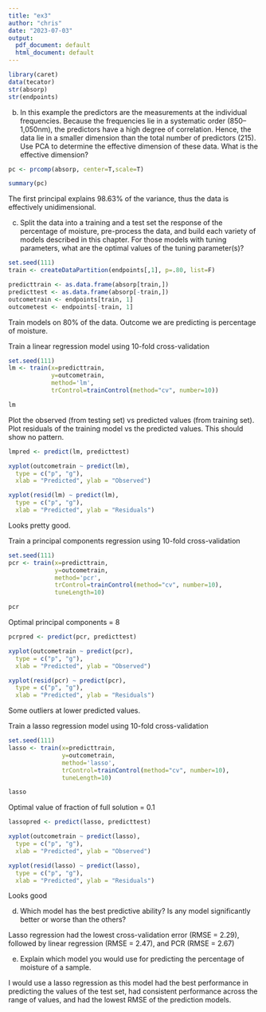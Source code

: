 ```yaml
---
title: "ex3"
author: "chris"
date: "2023-07-03"
output:
  pdf_document: default
  html_document: default
---
```


```r
library(caret)
data(tecator)
str(absorp)
str(endpoints)
```


b)	In this example the predictors are the measurements at the individual frequencies. Because the frequencies lie in a systematic order (850–1,050nm), the predictors have a high degree of correlation. Hence, the data lie in a smaller dimension than the total number of predictors (215). Use PCA to determine the effective dimension of these data. What is the effective dimension?



```r

pc <- prcomp(absorp, center=T,scale=T)

summary(pc)

```

The first principal explains 98.63% of the variance, thus the data is effectively unidimensional.



c)	Split the data into a training and a test set the response of the percentage of moisture, pre-process the data, and build each variety of models described in this chapter. For those models with tuning parameters, what are the optimal values of the tuning parameter(s)?



```r
set.seed(111)
train <- createDataPartition(endpoints[,1], p=.80, list=F)

predicttrain <- as.data.frame(absorp[train,])
predicttest <- as.data.frame(absorp[-train,])
outcometrain <- endpoints[train, 1]
outcometest <- endpoints[-train, 1]

```

Train models on 80% of the data. Outcome we are predicting is percentage of moisture.

Train a linear regression model using 10-fold cross-validation

```r
set.seed(111)
lm <- train(x=predicttrain,
            y=outcometrain,
            method='lm',
            trControl=trainControl(method="cv", number=10))

lm


```

Plot the observed (from testing set) vs predicted values (from training set).
Plot residuals of the training model vs the predicted values. This should show no pattern.

```r
lmpred <- predict(lm, predicttest)

xyplot(outcometrain ~ predict(lm),
  type = c("p", "g"),
  xlab = "Predicted", ylab = "Observed")

xyplot(resid(lm) ~ predict(lm),
  type = c("p", "g"),
  xlab = "Predicted", ylab = "Residuals")
```

Looks pretty good.


Train a principal components regression using 10-fold cross-validation

```r
set.seed(111)
pcr <- train(x=predicttrain,
             y=outcometrain,
             method='pcr',
             trControl=trainControl(method="cv", number=10),
             tuneLength=10)

pcr
```

Optimal principal components = 8

```r
pcrpred <- predict(pcr, predicttest)

xyplot(outcometrain ~ predict(pcr),
  type = c("p", "g"),
  xlab = "Predicted", ylab = "Observed")

xyplot(resid(pcr) ~ predict(pcr),
  type = c("p", "g"),
  xlab = "Predicted", ylab = "Residuals")

```

Some outliers at lower predicted values.


Train a lasso regression model using 10-fold cross-validation


```r
set.seed(111)
lasso <- train(x=predicttrain,
               y=outcometrain,
               method='lasso',
               trControl=trainControl(method="cv", number=10),
               tuneLength=10)

lasso
```
Optimal value of fraction of full solution = 0.1

```r
lassopred <- predict(lasso, predicttest)

xyplot(outcometrain ~ predict(lasso),
  type = c("p", "g"),
  xlab = "Predicted", ylab = "Observed")

xyplot(resid(lasso) ~ predict(lasso),
  type = c("p", "g"),
  xlab = "Predicted", ylab = "Residuals")
```
Looks good


d)	Which model has the best predictive ability? Is any model significantly better or worse than the others? 

Lasso regression had the lowest cross-validation error (RMSE = 2.29), followed by linear regression (RMSE = 2.47), and PCR (RMSE = 2.67)


e)	Explain which model you would use for predicting the percentage of moisture of a sample.

I would use a lasso regression as this model had the best performance in predicting the values of the test set, had consistent performance across the range of values, and had the lowest RMSE of the prediction models.






